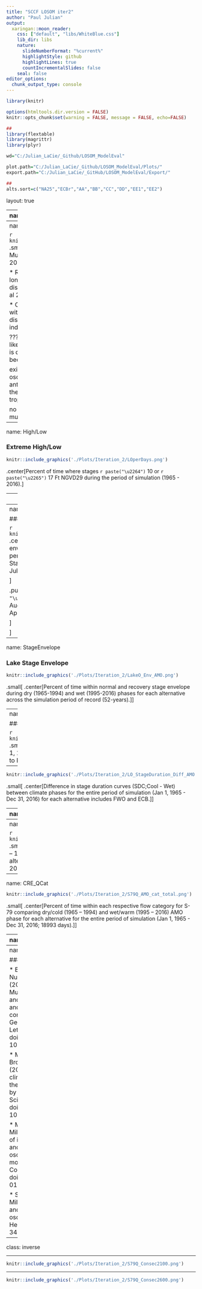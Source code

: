 ```yaml
---
title: "SCCF LOSOM iter2"
author: "Paul Julian"
output:
  xaringan::moon_reader:
    css: ["default", "libs/WhiteBlue.css"]
    lib_dir: libs
    nature:
      slideNumberFormat: "%current%" 
      highlightStyle: github
      highlightLines: true
      countIncrementalSlides: false
    seal: false
editor_options: 
  chunk_output_type: console
---
```


```r
library(knitr)

options(htmltools.dir.version = FALSE)
knitr::opts_chunk$set(warning = FALSE, message = FALSE, echo=FALSE)

##
library(flextable)
library(magrittr)
library(plyr)

wd="C:/Julian_LaCie/_Github/LOSOM_ModelEval"

plot.path="C:/Julian_LaCie/_Github/LOSOM_ModelEval/Plots/"
export.path="C:/Julian_LaCie/_GitHub/LOSOM_ModelEval/Export/"

##
alts.sort=c("NA25","ECBr","AA","BB","CC","DD","EE1","EE2")
```

layout: true

<div class="my-footer">
<span>  </span>
</div>

---
name: title
class: left, middle

### Lake Okeechobee System Operating Manual

.pull-left[
#### Iteration 2 Modeling - <br>Evaluation Technical workshop<br>Climate perspective

*Sanibel-Captiva Conservation Foundation*

*Conservancy of Southwest Florida*

`r paste(format(as.Date("2021-06-29"),"%B %d, %Y"))`
<!-- `r paste(format(as.Date("2021-06-29"),"%B %d, %Y"),"<br>(Updated:", format(as.Date(Sys.Date()),"%B %d, %Y"),")")`-->

]
<!-- this ends up being the title slide since seal = FALSE-->

.pull-right[
```r
knitr::include_graphics('./Plots/SCCF Logo knockout_c.png')
```

```r
knitr::include_graphics('./Plots/ConSWFL.jpeg')
```

]

.footnote[
Paul Julian PhD [`r fontawesome::fa("fas fa-envelope")`](mailto: pjulian@sccf.org)
]

---
name: climate

```r

knitr::include_graphics('./Plots/Kaplan_AMO.png')
```
.small[
.center[Monthly observed Atlantic Multidecadal Oscillation (AMO) Index from 1856 to 2021 for the northern Atlantic (Enfield et al. 2001).]
]


* Recent debate on AMO index suggest decadal or longer-term internal oscillatory signals that
are distinguishable from climatic noise (see Steinman et al 2015; Mann et al 2020; Mann et al 2021).

* Only variability in the interannual range associated with the El Niño/Southern Oscillation is found to be distinguishable from the noise background.
  * Still an indicator of warm/cool phase shift. 

???
Mann et al 2021
indicates that apparent AMO like oscillatory variability during the past millennium is driven exclusively by volcanic radiative forcing because

existence of externally forced multidecadal oscillations that are a consequence of competing anthropogenic forcings during the historical era and the coincidental multidecadal pacing of explosive tropical volcanic activity in past centuries

no compelling evidence for a purely internal multidecadal AMO-like cycle.

---
name: High/Low

### Extreme High/Low

```r

knitr::include_graphics('./Plots/Iteration_2/LOperDays.png')
```

.center[Percent of time where stages `r paste("\u2264")` 10 or `r paste("\u2265")` 17 Ft NGVD29 during the period of simulation (1965 - 2016).]

---
name: High/Low2

### Extreme High/Low

```r

knitr::include_graphics('./Plots/Iteration_2/LO_AMO_perDays.png')
```

.center[Percent of time where stages `r paste("\u2264")` 10 or `r paste("\u2265")` 17 Ft NGVD29 during the period of simulation (1965 - 2016) broken down into dry (1965-1994) and wet (1995-2016) phases.]

---
name: StgEnv1

### Normal/Recovery Envelope

```r

knitr::include_graphics('./Plots/Iteration_2/LakeO_Env.png')
```
.center[Transition between normal and recovery stage envelopes for each alternative during the entire simulation period.]
.small[
.pull-left[
**Shift from normal to recovery:**
- Stages >17 Ft any time of the year
*or*
- Stage in the June1 – July31 window is `r "\u2264"` 13.0 ft for < 30 days

]

.pull-right[
**Shift from recovery to normal:**
- Stage `r "\u2264"`16.0 ft from Aug1 – Dec31
*and* 
- Stage during May1 - Aug1 falls below 11.5 Ft for 60 or more days
*or*
- Stage during Apr15 - Sep15 falls below 12.0 Ft for 90 or more days


]

]
---
name: StageEnvelope

### Lake Stage Envelope

```r

knitr::include_graphics('./Plots/Iteration_2/LakeO_Env_AMO.png')
```
.small[
.center[Percent of time within normal and recovery stage envelope during dry (1965-1994) and wet (1995-2016) phases for each alternative across the simulation period of record (52-years).]
]


---
name: LakeSDC

### Lake Stage Duration Curves

```r

knitr::include_graphics('./Plots/Iteration_2/LO_StageDuration_AMO.png')
```
.small[
.center[Stage duration curves for the entire period of simulation (Jan 1, 1965 - Dec 31, 2016) within each phase for each alternative compared to FWO (NA25) and ECB (ECBr).]
]

--

```r

knitr::include_graphics('./Plots/Iteration_2/LO_StageDuration_Diff_AMO.png')
```
.small[
.center[Difference in stage duration curves (SDC;Cool - Wet) between climate phases for the entire period of simulation (Jan 1, 1965 - Dec 31, 2016) for each alternative includes FWO and ECB.]
]

---
name: CRE

.left-column[
<br>
Daily time-series of S79 discharges for each alternative with mean discharge for dry/cold (1965 – 1994) and wet/warm (1995 – 2016) AMO phase depicted (red and blue, respectively).
]

.right-column[
```r

knitr::include_graphics('./Plots/Iteration_2/S79Q_AMO_TS.png')
```

]

---
name: CRE_bxp

```r

knitr::include_graphics('./Plots/Iteration_2/S79Q_AMO_bxp.png')
```
.small[
.center[Boxplot of daily discharge comparing dry/cold (1965 – 1994) and wet/warm (1995 – 2016) AMO phase for each alternative for the entire period of simulation (Jan 1, 1965 - Dec 31, 2016).]
]

---
name: CRE_QCat

```r

knitr::include_graphics('./Plots/Iteration_2/S79Q_AMO_cat_total.png')
```

.small[
.center[Percent of time within each respective flow category for S-79 comparing dry/cold (1965 – 1994) and wet/warm (1995 – 2016) AMO phase for each alternative for the entire period of simulation (Jan 1, 1965 - Dec 31, 2016; 18993 days).]
]

---
name: Acknowledgments

### Acknowledgments

```r
knitr::include_graphics("https://www.sfwmd.gov/sites/default/files/documents/sfwmd-seal-hq.png")
```
South Florida Water Management District ([DBHYDRO](https://www.sfwmd.gov/science-data/dbhydro))


```r
knitr::include_graphics("https://www.publications.usace.army.mil/Portals/76/Publications/EngineerStandardsGraphics/gs-03.gif")
```
US Army Corps of Engineers ([USACE LOSOM](https://www.saj.usace.army.mil/LOSOM/))

  * Interagency Modeling Center

[HTML Slide deck](https://sccf-tech.github.io/slides/LOSOM/SCCF_iter2_TechWorkshopClimate.html) | [PDF Slide deck](https://sccf-tech.github.io/slides/LOSOM/SCCF_iter2_TechWorkshopClimate.pdf) | [RMarkdown Source](https://github.com/SwampThingPaul/LOSOM_ModelEval) &copy; Julian (2021) [![Creative Commons License](https://i.creativecommons.org/l/by/4.0/88x31.png)](http://creativecommons.org/licenses/by/4.0/)

[Analysis Script](https://raw.githubusercontent.com/SwampThingPaul/LOSOM_ModelEval/main/src/iter2_eval_climate.R)

[Additional Supplemental Slides](https://sccf-tech.github.io/slides/LOSOM/SCCF_iter2_LOSOM); [Workshop #1 Presentation](https://sccf-tech.github.io/slides/LOSOM/SCCF_iter2_TechWorkshop)


.pull-left[
```r
knitr::include_graphics('./Plots/SCCF Logo knockout_c.png')
```
]

.pull-right[
```r
knitr::include_graphics('./Plots/ConSWFL.jpeg')
```
]

---
name: References

### References

* Enfield DB, Mestas-Nuñez AM, Trimble PJ (2001) The Atlantic Multidecadal Oscillation and its relation to rainfall and river flows in the continental U.S. Geophysical Research Letters 28:2077–2080. doi: 10.1029/2000GL012745

* Mann ME, Steinman BA, Brouillette DJ, Miller SK (2021) Multidecadal climate oscillations during the past millennium driven by volcanic forcing. Science 371:1014–1019. doi: 10.1126/science.abc5810

* Mann ME, Steinman BA, Miller SK (2020) Absence of internal multidecadal and interdecadal oscillations in climate model simulations. Nature Communications 11:49. doi: 10.1038/s41467-019-13823-w

* Steinman BA, Mann ME, Miller SK (2015) Atlantic and Pacific multidecadal oscillations and Northern Hemisphere temperatures. 347:5.

---
class: inverse

---

```r
knitr::include_graphics('./Plots/Iteration_2/S79Q_Consec2100.png')
```

---

```r
knitr::include_graphics('./Plots/Iteration_2/S79Q_Consec2600.png')
```